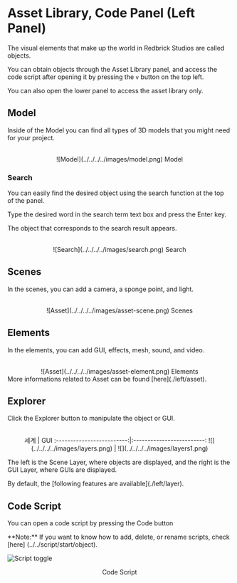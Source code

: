 
# Asset Library, Code Panel (Left Panel)

The visual elements that make up the world in Redbrick Studios are called objects.

You can obtain objects through the Asset Library panel, and access the code script after opening it by pressing the `v` button on the top left.

You can also open the lower panel to access the asset library only.

## Model

Inside of the Model you can find all types of 3D models that you might need for your project.

<br />
<center>![Model](../../../../images/model.png) Model</center>

### Search

You can easily find the desired object using the search function at the top of the panel.

Type the desired word in the search term text box and press the Enter key.

The object that corresponds to the search result appears.

<br />
<center>![Search](../../../../images/search.png) Search</center>

## Scenes

In the scenes, you can add a camera, a sponge point, and light.

<br />
<center>![Asset](../../../../images/asset-scene.png) Scenes</center>

## Elements

In the elements, you can add GUI, effects, mesh, sound, and video.

<br />
<center>![Asset](../../../../images/asset-element.png) Elements</center>

<Callout type="info" emoji="ℹ️">
  More informations related to Asset can be found [here](./left/asset).
</Callout>

## Explorer

Click the Explorer button to manipulate the object or GUI.

<br />
<center>
세계             |  GUI
:-------------------------:|:-------------------------:
![](../../../../images/layers.png)  |  ![](../../../../images/layers1.png)

</center>

The left is the Scene Layer, where objects are displayed, and the right is the GUI Layer, where GUIs are displayed.

<Callout type="info" emoji="ℹ️">
  By default, the [following features are available](./left/layer).
</Callout>

## Code Script

You can open a code script by pressing the Code button

<Callout type="info" emoji="ℹ️">
  **Note:** If you want to know how to add, delete, or rename scripts, check [here] (../../script/start/object).
</Callout>

![Script toggle](../../../../images/scriptToggle.png)

<p align="center">Code Script</p>
